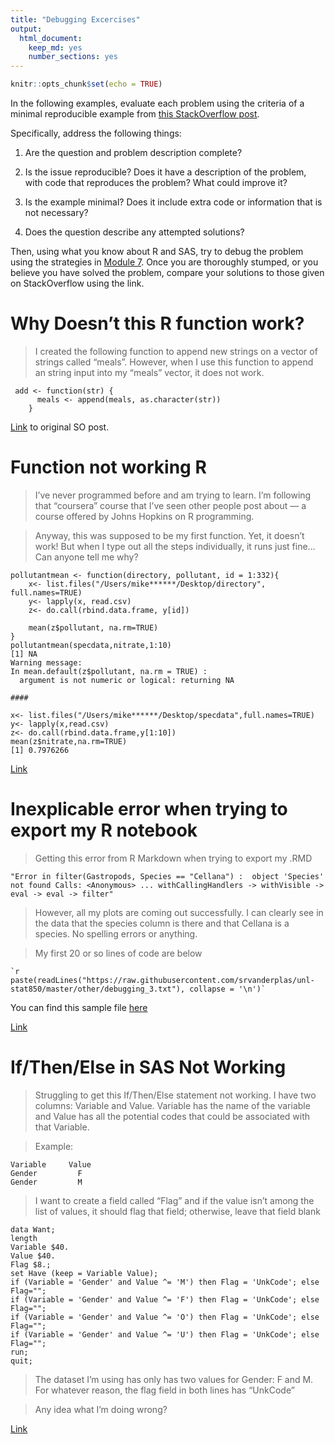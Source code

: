 ```yaml
---
title: "Debugging Excercises"
output: 
  html_document: 
    keep_md: yes
    number_sections: yes
---
```


```r
knitr::opts_chunk$set(echo = TRUE)
```

In the following examples, evaluate each problem using the criteria of a minimal reproducible example from [this StackOverflow post](https://stackoverflow.com/help/minimal-reproducible-example). 

Specifically, address the following things: 

1. Are the question and problem description complete?

2. Is the issue reproducible? Does it have a description of the problem, with code that reproduces the problem? What could improve it?

3. Is the example minimal? Does it include extra code or information that is not necessary?

4. Does the question describe any attempted solutions?


Then, using what you know about R and SAS, try to debug the problem using the strategies in [Module 7](https://srvanderplas.github.io/unl-stat850/debugging.html). Once you are thoroughly stumped, or you believe you have solved the problem, compare your solutions to those given on StackOverflow using the link.

# Why Doesn't this R function work?

> I created the following function to append new strings on a vector of strings called "meals". However, when I use this function to append an string input into my "meals" vector, it does not work.

```
 add <- function(str) {
      meals <- append(meals, as.character(str))  
    }
```

[Link](https://stackoverflow.com/questions/39795961/why-doesnt-this-r-function-work?noredirect=1&lq=1) to original SO post. 



# Function not working R

> I've never programmed before and am trying to learn. I'm following that "coursera" course that I've seen other people post about — a course offered by Johns Hopkins on R programming.

> Anyway, this was supposed to be my first function. Yet, it doesn't work! But when I type out all the steps individually, it runs just fine... Can anyone tell me why?

```
pollutantmean <- function(directory, pollutant, id = 1:332){
    x<- list.files("/Users/mike******/Desktop/directory", full.names=TRUE)
    y<- lapply(x, read.csv)
    z<- do.call(rbind.data.frame, y[id])

    mean(z$pollutant, na.rm=TRUE)
}
pollutantmean(specdata,nitrate,1:10)
[1] NA
Warning message:
In mean.default(z$pollutant, na.rm = TRUE) :
  argument is not numeric or logical: returning NA

####

x<- list.files("/Users/mike******/Desktop/specdata",full.names=TRUE)
y<- lapply(x,read.csv)
z<- do.call(rbind.data.frame,y[1:10])
mean(z$nitrate,na.rm=TRUE)
[1] 0.7976266
```


[Link](https://stackoverflow.com/questions/24123224/function-not-working-r/24141502)



# Inexplicable error when trying to export my R notebook

> Getting this error from R Markdown when trying to export my .RMD

```
"Error in filter(Gastropods, Species == "Cellana") :  object 'Species' not found Calls: <Anonymous> ... withCallingHandlers -> withVisible -> eval -> eval -> filter"
```

> However, all my plots are coming out successfully. I can clearly see in the data that the species column is there and that Cellana is a species. No spelling errors or anything.

> My first 20 or so lines of code are below


````
`r paste(readLines("https://raw.githubusercontent.com/srvanderplas/unl-stat850/master/other/debugging_3.txt"), collapse = '\n')`
````

You can find this sample file [here](https://raw.githubusercontent.com/srvanderplas/unl-stat850/master/other/debugging_3.txt)


[Link](https://stackoverflow.com/questions/44193367/inexplicable-error-when-trying-to-export-my-r-notebook)


# If/Then/Else in SAS Not Working

> Struggling to get this If/Then/Else statement not working. I have two columns: Variable and Value. Variable has the name of the variable and Value has all the potential codes that could be associated with that Variable.

> Example:

```
Variable     Value
Gender         F
Gender         M
```

> I want to create a field called "Flag" and if the value isn't among the list of values, it should flag that field; otherwise, leave that field blank

```
data Want;
length 
Variable $40.
Value $40.
Flag $8.;
set Have (keep = Variable Value);
if (Variable = 'Gender' and Value ^= 'M') then Flag = 'UnkCode'; else Flag="";
if (Variable = 'Gender' and Value ^= 'F') then Flag = 'UnkCode'; else  Flag="";
if (Variable = 'Gender' and Value ^= 'O') then Flag = 'UnkCode'; else Flag="";
if (Variable = 'Gender' and Value ^= 'U') then Flag = 'UnkCode'; else Flag="";
run;
quit;
```

> The dataset I'm using has only has two values for Gender: F and M. For whatever reason, the flag field in both lines has "UnkCode"

> Any idea what I'm doing wrong?


[Link](https://stackoverflow.com/questions/23412048/if-then-else-in-sas-not-working)
